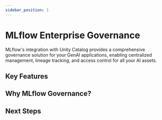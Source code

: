 ```yaml
---
sidebar_position: 1
---
```



# MLflow Enterprise Governance

MLflow's integration with Unity Catalog provides a comprehensive governance solution for your GenAI applications, enabling centralized management, lineage tracking, and access control for all your AI assets.

## Key Features

<CardGroup singleColumn={true}>
  <PageCard
    headerText="Unified Data and AI governance"
    icon="fa-shield-alt"
    text={[
      "Unity Catalog provides central, unified governance over all your data and AI assets - including GenAI and classic/deep learning ML. Enforce access controls and automatically track lineage across your entire AI stack."
    ]}
    isBoldHeader={true}
  />
  <PageCard
    headerText="Prompt Registry"
    icon="fa-file-alt"
    text={[
      "Track every prompt template, its version history, and deployment lifecycle in the Unity Catalog. Each prompt is linked to its associated apps and evaluation results. Integrate prompts into your app via our SDK to allow non-technical users to edit prompts without code access."
    ]}
    isBoldHeader={true}
  />
  <PageCard
    headerText="App Version Registry"
    icon="fa-code-branch"
    text={[
      "Track every application version and its associated prompts and evaluation results in the Unity Catalog. Store the app's code as a deployable asset or link to Git commits to integrate with your existing software development lifecycle."
    ]}
    isBoldHeader={true}
  />
  <PageCard
    headerText="Evaluation Dataset & Metric Registry"
    icon="fa-database"
    text={[
      "Track and manage evaluation datasets and custom metrics as UC assets with full versioning and access control."
    ]}
    isBoldHeader={true}
  />
  <PageCard
    headerText="Collaboration & Sharing"
    icon="fa-users"
    text={[
      "Enable cross-organization discovery and sharing of prompts and apps through the unified registry system."
    ]}
    isBoldHeader={true}
  />
</CardGroup>

## Why MLflow Governance?

<CardGroup singleColumn={true}>
  <PageCard
    headerText="Built on top of a data platform"
    icon="fa-database"
    text={[
      "Evaluation and monitoring are workflows that generate data. Easily use the data from your evaluation and monitoring workflows to build dashboards and apps using the features of the Databricks platform."
    ]}
    isBoldHeader={true}
  />
  <PageCard
    headerText="Integrated and unified governance"
    icon="fa-shield-alt"
    text={[
      "Tightly integrated with Unity Catalog, which offers unified governance across all your data and AI assets - including all assets created by MLflow."
    ]}
    isBoldHeader={true}
  />
  <PageCard
    headerText="Data Intelligence"
    icon="fa-brain"
    text={[
      "Data Intelligence that helps make the developer workflow for improving quality faster and more efficient - LLM judges that are tuned to your data; topic detection and classification that help understand your users."
    ]}
    isBoldHeader={true}
  />
  <PageCard
    headerText="Hosted by Databricks"
    icon="fa-cloud"
    text={[
      "Databricks is a trusted vendor and we host the managed version - no need to self-host since we are a trusted vendor."
    ]}
    isBoldHeader={true}
  />
</CardGroup>

## Next Steps

<CardGroup>
  <PageCard
    headerText="Unity Catalog Integration"
    link="/llms/deployments/uc_integration"
    text={[
      "Learn how to integrate MLflow with Unity Catalog for comprehensive governance."
    ]}
  />
  <PageCard
    headerText="Prompt Registry"
    link="/llms/prompts"
    text={[
      "Discover how to use MLflow's Prompt Registry for managing prompt assets."
    ]}
  />
</CardGroup> 